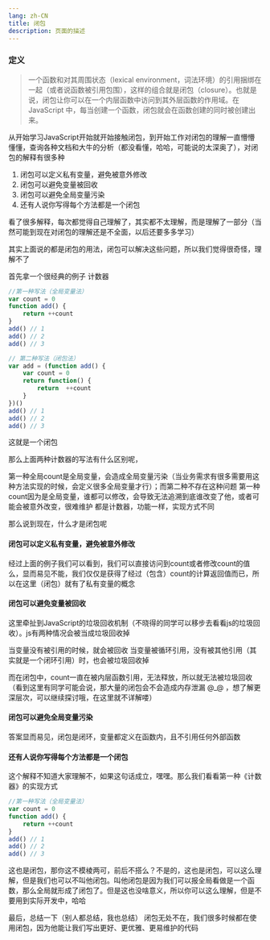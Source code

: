 ```yaml
---
lang: zh-CN
title: 闭包
description: 页面的描述
---
```


### 定义
> 一个函数和对其周围状态（lexical environment，词法环境）的引用捆绑在一起（或者说函数被引用包围），这样的组合就是闭包（closure）。也就是说，闭包让你可以在一个内层函数中访问到其外层函数的作用域。在 JavaScript 中，每当创建一个函数，闭包就会在函数创建的同时被创建出来。

从开始学习JavaScript开始就开始接触闭包，到开始工作对闭包的理解一直懵懵懂懂，查询各种文档和大牛的分析（都没看懂，哈哈，可能说的太深奥了），对闭包的解释有很多种

1. 闭包可以定义私有变量，避免被意外修改
2. 闭包可以避免变量被回收
3. 闭包可以避免全局变量污染
4. 还有人说你写得每个方法都是一个闭包
	
看了很多解释，每次都觉得自己理解了，其实都不太理解，而是理解了一部分（当然可能到现在对闭包的理解还是不全面，以后还要多多学习）

其实上面说的都是闭包的用法，闭包可以解决这些问题，所以我们觉得很奇怪，理解不了

首先拿一个很经典的例子 计数器
```js
//第一种写法（全局变量法）
var count = 0
function add() {
	return ++count
}
add() // 1
add() // 2
add() // 3

// 第二种写法（闭包法）
var add = (function add() {
	var count = 0
	return function() {
		return  ++count
	}
})()
add() // 1
add() // 2
add() // 3
```
这就是一个闭包

那么上面两种计数器的写法有什么区别呢，

第一种全局count是全局变量，会造成全局变量污染（当业务需求有很多需要用这种方法实现的时候，会定义很多全局变量才行）；而第二种不存在这种问题
第一种count因为是全局变量，谁都可以修改，会导致无法追溯到底谁改变了他，或者可能会被意外改变，很难维护
都是计数器，功能一样，实现方式不同

那么说到现在，什么才是闭包呢
#### 闭包可以定义私有变量，避免被意外修改
经过上面的例子我们可以看到，我们可以直接访问到count或者修改count的值么，显而易见不能，我们仅仅是获得了经过（包含）count的计算返回值而已，所以在这里（闭包）就有了私有变量的概念
#### 闭包可以避免变量被回收
这里牵扯到JavaScript的垃圾回收机制（不晓得的同学可以移步去看看js的垃圾回收）。js有两种情况会被当成垃圾回收掉

当变量没有被引用的时候，就会被回收
当变量被循环引用，没有被其他引用（其实就是一个闭环引用）时，也会被垃圾回收掉

而在闭包中，count一直在被内层函数引用，无法释放，所以就无法被垃圾回收（看到这里有同学可能会说，那大量的闭包会不会造成内存泄漏 @_@ ，想了解更深层次，可以继续探讨哦，在这里就不详解喽）

#### 闭包可以避免全局变量污染
答案显而易见，闭包是闭环，变量都定义在函数内，且不引用任何外部函数

#### 还有人说你写得每个方法都是一个闭包
这个解释不知道大家理解不，如果这句话成立，嘿嘿。那么我们看看第一种《计数器》的实现方式

```js
//第一种写法（全局变量法）
var count = 0
function add() {
	return ++count
}
add() // 1
add() // 2
add() // 3
```

这也是闭包，那你这不模棱两可，前后不搭么？不是的，这也是闭包，可以这么理解，但是我们也可以不叫他闭包。叫他闭包是因为我们可以报全局看做是一个函数，那么全局就形成了闭包了。但是这也没啥意义，所以你可以这么理解，但是不要用到实际开发中，哈哈

最后，总结一下（别人都总结，我也总结）
闭包无处不在，我们很多时候都在使用闭包，因为他能让我们写出更好、更优雅、更易维护的代码